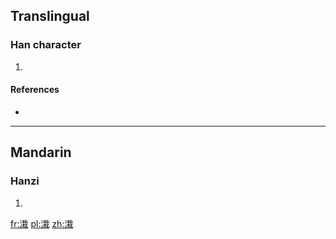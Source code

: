 ==Translingual==

===Han character===
{{Han char|rn=85|rad=水|as=10|sn=13|four=|canj=水十戈木 (EJID)}}

# {{defn|Han|sort=水10}}

====References====
* {{Han ref|kx=0640.170|dkj=17962|hdz=31693.010|uh=6EA8|ud=28328}}

----

==Mandarin==

===Hanzi===
{{cmn-hanzi|pin=[[cái]] ([[cai2]])|wg=ts'ai<sup>2</sup>}}

# {{defn|lang=cmn|sort=水10}}

[[fr:溨]]
[[pl:溨]]
[[zh:溨]]